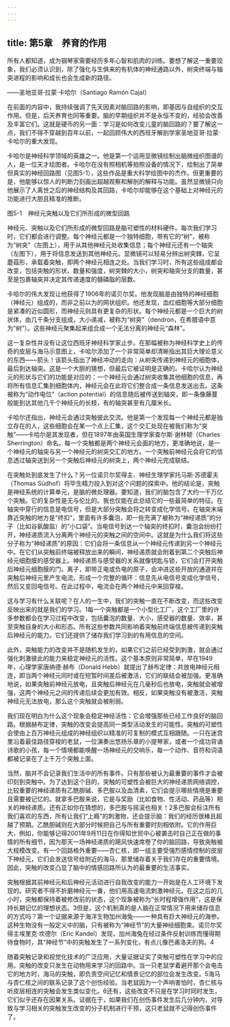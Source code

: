 ```yaml
---
---
---
```

title: 第5章　养育的作用
---




所有人都知道，成为钢琴家需要经历多年心智和肌肉的训练。要想了解这一重要现象，我们必须认识到，除了强化与生俱来的有机体的神经通路以外，树突终端与轴突进程的影响和成长也会生成新的路径。

——圣地亚哥·拉蒙·卡哈尔（Santiago Ramón Cajal）

在前面的内容中，我持续强调了先天因素对脑回路的影响，即基因与自组织的交互作用。但是，后天养育也同等重要。脑的早期组织并不是永恒不变的，经验会改善及丰富它们。这就是硬币的另一面：学习是如何改变儿童的脑回路的？要了解这一点，我们不得不穿越到百年以前，一起回顾伟大的西班牙解剖学家圣地亚哥·拉蒙·卡哈尔的重大发现。

卡哈尔是神经科学领域的英雄之一。他是第一个运用显微镜绘制出脑微组织图谱的人，是一位天才绘图者。卡哈尔在没有照相机等拍照设备的情况下，绘制出了简单但真实的神经回路图（见图5-1），这些作品是重大科学绘图中的杰作。但更重要的是，他能够以惊人的判断力刻画出超越观察和解剖的解释与功能。虽然显微镜只向他展示了人离世之后的神经结构及其回路，卡哈尔却能够在这个基础上对神经元的功能进行大胆且精准的推断。

图5-1　神经元突触以及它们所形成的微型回路

神经元、突触以及它们所形成的微型回路是脑可塑性的材料硬件。每次我们学习时，它们都会进行调整。每个神经元都是一个独特细胞，带有它的“树”，被称为“树突”（左图上），用于从其他神经元处收集信息；每个神经元还有一个轴突（左图下），用于将信息发送到其他神经元。显微镜可以轻易分辨出树突棘，它呈蘑菇形，承载着突触，即两个神经元相连之处。当我们学习时，所有这些组成都会改变，包括突触的形状、数量和强度，树突棘的大小，树突和轴突分支的数量，甚至是包裹轴突并决定其传递速度的髓磷脂的层数。



卡哈尔的伟大发现让他获得了1906年的诺贝尔奖。他发现脑是由独特的神经细胞（神经元）组成的，而非之前以为的网状组织。他还发现，血红细胞等大部分细胞是紧凑的近似圆形，而神经元则具有更复杂的形状。每个神经元都是一个巨大的树状体，由几千条分支组成，大小递减，被称为“树突”（dendron，在希腊语中意为“树”）。这些神经元聚集起来组合成一个无法分离的神经元“森林”。

这一复杂性并没有让这位西班牙神经科学家止步。在那幅被称为神经科学史上的传奇的皮层与海马示意图上，卡哈尔添加了一个非常简单却清晰指出其巨大理论意义的东西——箭头！该箭头指出了神经冲动的走向：从树突传递到神经元的细胞体，最后到达轴突。这是一个大胆的猜想，但最后它被证明是正确的。卡哈尔认为神经元的形状与它们的功能是对应的：一个神经元会通过树突收集其他细胞的信息，再将所有信息汇集到细胞体内，神经元会在此将它们整合成一条信息发送出去。这条被称为“动作电位”（action potential）的信息随后被传送到轴突，即一条像藤蔓般能到达其他几千个神经元的长枝，有的轴突甚至有几厘米长。

卡哈尔还指出，神经元会通过突触彼此交流。他是第一个发现每一个神经元都是独立存在的人，这些细胞会在某一个点上汇集，这个交汇处现在被我们称为“突触”——卡哈尔是其发现者，但在1897年由英国生理学家查尔斯·谢林顿（Charles Sherrington）命名。每一个突触都是两个神经元会面的地方，更准确地说，是一个神经元的轴突与另一个神经元的树突交汇的地方。一个突触前神经元会将它的信息透过轴突送到另一个突触后神经元的树突上，两个神经元完成联结。

在突触处到底发生了什么？另一位诺贝尔奖得主、神经生理学家托马斯·苏德霍夫（Thomas Südhof）将毕生精力投入到对这个问题的探索中。他的结论是，突触是神经系统的计算单元，是脑的微处理器。要知道，我们的脑包含了大约一千万亿个突触。它的复杂性是无与伦比的。我也仅能在此总结它的一些最简单的特征。在轴突中穿行的信息是电信号，但是大部分突触会将之转变成化学信号。在轴突末端靠近突触的地方是“终扣”，里面有许多囊泡，即一些充满了被称为“神经递质”的分子（比如谷氨酸盐）的“小口袋”。当电信号到达一个轴突的终扣时，囊泡会纷纷打开，神经递质流入分离两个神经元的突触之间的空间中。这就是为什么我们将这些分子称为“神经递质”的原因：它们会将一条信息从一个神经元传递到另一个神经元中。在它们从突触前终端被释放出来的瞬间，神经递质就会附着到第二个突触后神经元细胞膜的感受器上。神经递质与感受器的关系就像钥匙与锁，它们会打开突触后神经元细胞膜的门。离子，即带正电或负电的原子，会冲进这些开放的通道并在突触后神经元里产生电流，形成一个完整的循环：信息先从电信号变成化学信号，然后又变回电信号。在此过程中，电流会在两个神经元中来回穿梭。

这与学习有什么关联呢？在人的一生中，我们的突触一直在不断改变，而这些改变反映出来的就是我们的学习。1每一个突触都是一个小型化工厂，这个工厂里的许多参数都会在学习过程中改变，包括囊泡的数量、大小，感受器的数量、效率，甚至突触自身的大小和形态。所有这些参数共同影响着突触前终端信息被传递到突触后神经元的能力。它们还提供了储存我们学习到的有用信息的空间。

此外，突触能力的改变并不是随机发生的，如果它们之前已经受到刺激，就会通过强化刺激彼此的能力来稳定神经元的活性。这个基本原则非常简单，早在1949年，心理学家唐纳德·赫布（Donald Hebb）就提出了赫布定律：共放电神经元相连，即当两个神经元同时或在短暂时间差后被激活，它们的联结会被加强。更准确地说，如果突触前神经元放电，且突触后神经元在几毫秒后也放电，突触就会被增强，这两个神经元之间的传递后续会更加有效。相反，如果突触没有被激活，突触神经元无法放电，那么这个突触就会被削弱。

我们现在明白为什么这个现象会稳定神经活性：它会增强那些已经工作良好的脑回路。根据赫布定律，突触的改变会提高同一类型活动发生的可能性。突触的可塑性会使由上百万神经元组成的神经组织以精准的可复制的模式互相跟随。一只在迷宫里沿着最佳路径穿梭的老鼠，一位演奏出悠扬乐章的小提琴家，或者一个成功背诵诗歌的小孩，每一个情境都能唤醒一场神经元的交响乐，每一个动作、音符和词语都被记录在了上千万个突触上面。

当然，脑并不会记录我们生活中的所有事件。只有那些被认为最重要的事件才会被印刻到突触中。为了达到这个目的，突触的可塑性会被巨大的神经递质网络调控，比较重要的神经递质有乙酰胆碱、多巴胺以及血清素，它们会提示哪些情境是重要且需要被记忆的。就拿多巴胺来说，它是与奖励（比如食物、性活动、药品等）相关的神经递质。还有正如你在猜想的，多巴胺与摇滚也相关！2多巴胺会标注所有我们喜欢的东西，所有让我们“上瘾”的刺激物，还会提示脑：我们的经历很棒且超越了预期。乙酰胆碱则在大部分时候把自己与所有重要时刻相依附。它的作用巨大，例如，你能够记得2001年9月11日在你得知世贸中心被袭击时自己正在做的事情的所有细节，因为那天一场神经递质的飓风快速席卷了你的脑回路，导致突触被大规模改变。有一个回路格外重要——杏仁核，即一组主要受强烈感情控制的皮层下神经元，它们会发送信号给附近的海马，那里储存着关于我们存在的重要情境。因此，突触的改变凸显了脑中的情感回路所认为的最重要的生活事实。

突触根据其前神经元和后神经元活动进行自我改变的能力一开始是在人工环境下发现的。研究者不得不折磨神经元一番，他们用高速电流刺激神经元。在这之后的几小时，突触都保持着被修改前的状态，这个现象被称为“长时程增强作用”，这是保持长期记忆的理想状态。3但是，这个机制真的是人脑在正常情况下用来储存信息的方式吗？第一个证据来源于海洋生物加州海兔——一种具有巨大神经元的海参。这种生物没有一般定义中的脑，只有被称为“神经节”的大量神经细胞束。诺贝尔奖得主埃里克·坎德尔（Eric Kandel）发现，加州海兔在经过条件反射训练而懂得期待食物时，其“神经节”中的突触发生了一系列变化，有点儿像巴甫洛夫的狗。4

随着突触记录和视觉化技术的广泛应用，大量证据证实了突触可塑性在学习中的应用。突触的改变只发生在动物用来学习的回路中。当一只老鼠学着避开那个会电击它的地方时，海马的突触，即负责空间记忆和情景记忆的部位会发生改变。5海马与杏仁核之间的联系记录了这个创伤经验。当老鼠因为一个声响害怕时，杏仁核与听皮层相连的突触会发生类似变化。6还有，这些改变不只是在学习时同时发生，它们似乎还存在因果关系。证据在于，如果我们在创伤事件发生后几分钟内，对导致与学习相关的突触发生改变的分子机制进行干预，这只老鼠就不记得创伤事件了。